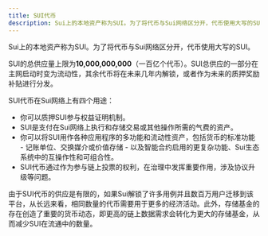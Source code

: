 ```yaml
---
title: SUI代币
description: Sui上的本地资产称为SUI。为了将代币与Sui网络区分开，代币使用大写的SUI。
---
```


Sui上的本地资产称为SUI。为了将代币与Sui网络区分开，代币使用大写的SUI。

SUI的总供应量上限为**10,000,000,000**（一百亿个代币）。SUI总供应的一部分在主网启动时变为流动性，其余代币将在未来几年内解锁，或者作为未来的质押奖励补贴进行分发。

SUI代币在Sui网络上有四个用途：

- 你可以质押SUI参与权益证明机制。
- SUI是支付在Sui网络上执行和存储交易或其他操作所需的气费的资产。
- 你可以将SUI用作各种应用程序的多功能和流动性资产，包括货币的标准功能 - 记账单位、交换媒介或价值存储 - 以及智能合约启用的更复杂功能、Sui生态系统中的互操作性和可组合性。
- SUI代币通过作为参与链上投票的权利，在治理中发挥重要作用，涉及协议升级等问题。

由于SUI代币的供应是有限的，如果Sui解锁了许多用例并且数百万用户迁移到该平台，从长远来看，相同数量的代币需要用于更多的经济活动。此外，存储基金的存在创造了重要的货币动态，即更高的链上数据需求会转化为更大的存储基金，从而减少SUI在流通中的数量。
